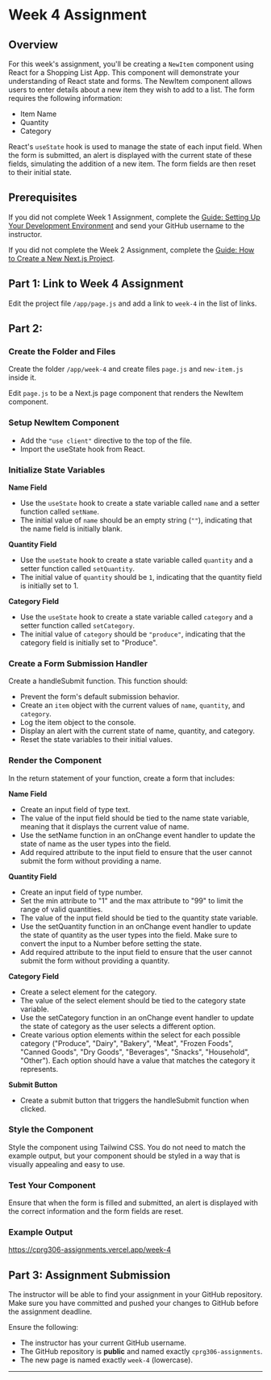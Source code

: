 # Week 4 Assignment

## Overview

For this week's assignment, you'll be creating a `NewItem` component using React for a Shopping List App. This component will demonstrate your understanding of React state and forms. The NewItem component allows users to enter details about a new item they wish to add to a list. The form requires the following information:

- Item Name
- Quantity
- Category

React's `useState` hook is used to manage the state of each input field. When the form is submitted, an alert is displayed with the current state of these fields, simulating the addition of a new item. The form fields are then reset to their initial state.

## Prerequisites

If you did not complete Week 1 Assignment, complete the [Guide: Setting Up Your Development Environment](/guides-and-references/development-environment-setup) and send your GitHub username to the instructor.

If you did not complete the Week 2 Assignment, complete the [Guide: How to Create a New Next.js Project](/guides-and-references/creating-new-nextjs-project).

## Part 1: Link to Week 4 Assignment

Edit the project file `/app/page.js` and add a link to `week-4` in the list of links.

## Part 2:


<Steps>

### Create the Folder and Files

Create the folder `/app/week-4` and create files `page.js` and `new-item.js` inside it.

Edit `page.js` to be a Next.js page component that renders the NewItem component.

### Setup NewItem Component

- Add the `"use client"` directive to the top of the file.
- Import the useState hook from React.

### Initialize State Variables

**Name Field**

- Use the `useState` hook to create a state variable called `name` and a setter function called `setName`.
- The initial value of `name` should be an empty string (`""`), indicating that the name field is initially blank.

**Quantity Field**

- Use the `useState` hook to create a state variable called `quantity` and a setter function called `setQuantity`.
- The initial value of `quantity` should be `1`, indicating that the quantity field is initially set to 1.

**Category Field**

- Use the `useState` hook to create a state variable called `category` and a setter function called `setCategory`.
- The initial value of `category` should be `"produce"`, indicating that the category field is initially set to "Produce".

### Create a Form Submission Handler

Create a handleSubmit function. This function should:

- Prevent the form's default submission behavior.
- Create an `item` object with the current values of `name`, `quantity`, and `category`.
- Log the item object to the console.
- Display an alert with the current state of name, quantity, and category.
- Reset the state variables to their initial values.

### Render the Component

In the return statement of your function, create a form that includes:

**Name Field**

- Create an input field of type text.
- The value of the input field should be tied to the name state variable, meaning that it displays the current value of name.
- Use the setName function in an onChange event handler to update the state of name as the user types into the field.
- Add required attribute to the input field to ensure that the user cannot submit the form without providing a name.

**Quantity Field**

- Create an input field of type number.
- Set the min attribute to "1" and the max attribute to "99" to limit the range of valid quantities.
- The value of the input field should be tied to the quantity state variable.
- Use the setQuantity function in an onChange event handler to update the state of quantity as the user types into the field. Make sure to convert the input to a Number before setting the state.
- Add required attribute to the input field to ensure that the user cannot submit the form without providing a quantity.

**Category Field**

- Create a select element for the category.
- The value of the select element should be tied to the category state variable.
- Use the setCategory function in an onChange event handler to update the state of category as the user selects a different option.
- Create various option elements within the select for each possible category ("Produce", "Dairy", "Bakery", "Meat", "Frozen Foods", "Canned Goods", "Dry Goods", "Beverages", "Snacks", "Household", "Other"). Each option should have a value that matches the category it represents.

**Submit Button**

- Create a submit button that triggers the handleSubmit function when clicked.

### Style the Component

Style the component using Tailwind CSS. You do not need to match the example output, but your component should be styled in a way that is visually appealing and easy to use.

### Test Your Component

Ensure that when the form is filled and submitted, an alert is displayed with the correct information and the form fields are reset.

</Steps>

### Example Output

https://cprg306-assignments.vercel.app/week-4

## Part 3: Assignment Submission

The instructor will be able to find your assignment in your GitHub repository. Make sure you have committed and pushed your changes to GitHub before the assignment deadline.

Ensure the following:

- The instructor has your current GitHub username.
- The GitHub repository is **public** and named exactly `cprg306-assignments`.
- The new page is named exactly `week-4` (lowercase).

---


<AssignmentChecker week="4" />
